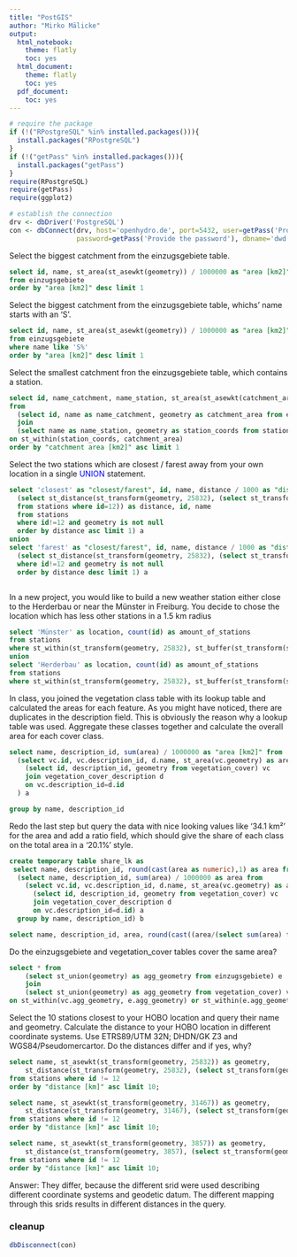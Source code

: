 ```yaml
---
title: "PostGIS"
author: "Mirko Mälicke"
output:
  html_notebook:
    theme: flatly
    toc: yes
  html_document:
    theme: flatly
    toc: yes
  pdf_document:
    toc: yes
---
```


```r
# require the package
if (!("RPostgreSQL" %in% installed.packages())){
  install.packages("RPostgreSQL")
}
if (!("getPass" %in% installed.packages())){
  install.packages("getPass")
}
require(RPostgreSQL)
require(getPass)
require(ggplot2)

# establish the connection
drv <- dbDriver('PostgreSQL')
con <- dbConnect(drv, host='openhydro.de', port=5432, user=getPass('Provide the user'), 
                 password=getPass('Provide the password'), dbname='dwd')
```

Select the biggest catchment from the einzugsgebiete table.
```sql
select id, name, st_area(st_asewkt(geometry)) / 1000000 as "area [km2]" 
from einzugsgebiete 
order by "area [km2]" desc limit 1
```

Select the biggest catchment from the einzugsgebiete table, whichs' name starts with an 'S'.
```sql
select id, name, st_area(st_asewkt(geometry)) / 1000000 as "area [km2]" 
from einzugsgebiete 
where name like 'S%' 
order by "area [km2]" desc limit 1
```

Select the smallest catchment fron the einzugsgebiete table, which contains a station.
```sql
select id, name_catchment, name_station, st_area(st_asewkt(catchment_area)) /1000000 as "catchment area [km2]"
from 
  (select id, name as name_catchment, geometry as catchment_area from einzugsgebiete) e
  join 
  (select name as name_station, geometry as station_coords from stations) s
on st_within(station_coords, catchment_area)
order by "catchment area [km2]" asc limit 1

```


Select the two stations which are closest / farest away from your own location in a single <span style="color:blue">UNION</span> statement.
```sql
select 'closest' as "closest/farest", id, name, distance / 1000 as "distance [km]" from 
  (select st_distance(st_transform(geometry, 25832), (select st_transform(geometry,25832)
  from stations where id=12)) as distance, id, name 
  from stations 
  where id!=12 and geometry is not null 
  order by distance asc limit 1) a
union
select 'farest' as "closest/farest", id, name, distance / 1000 as "distance [km]" from
  (select st_distance(st_transform(geometry, 25832), (select st_transform(geometry,25832) from stations where id=12)) as distance, id, name from stations 
  where id!=12 and geometry is not null 
  order by distance desc limit 1) a



```

In a new project, you would like to build a new weather station either close to the Herderbau or near the Münster in Freiburg. You decide to chose the 
location which has less other stations in a 1.5 km radius
```sql
select 'Münster' as location, count(id) as amount_of_stations
from stations 
where st_within(st_transform(geometry, 25832), st_buffer(st_transform(st_setsrid(st_point(7.852789, 47.995581),4326), 25832),1500)) 
union
select 'Herderbau' as location, count(id) as amount_of_stations
from stations 
where st_within(st_transform(geometry, 25832), st_buffer(st_transform(st_setsrid(st_point(7.85331, 48.0028),4326), 25832),1500))

```

In class, you joined the vegetation class table with its lookup table and calculated the areas for each feature. As you might have noticed, there are duplicates in the description field. 
This is obviously the reason why a lookup table was used. Aggregate these classes together and calculate the overall area for each cover class.
```sql
select name, description_id, sum(area) / 1000000 as "area [km2]" from
  (select vc.id, vc.description_id, d.name, st_area(vc.geometry) as area from
    (select id, description_id, geometry from vegetation_cover) vc
    join vegetation_cover_description d 
    on vc.description_id=d.id
  ) a

group by name, description_id
```

Redo the last step but query the data with nice looking values like '34.1 km²' for the area and add a ratio field, which should give the share of each class on the total area in a '20.1%' style.
```sql
create temporary table share_lk as 
 select name, description_id, round(cast(area as numeric),1) as area from
  (select name, description_id, sum(area) / 1000000 as area from
    (select vc.id, vc.description_id, d.name, st_area(vc.geometry) as area from
      (select id, description_id, geometry from vegetation_cover) vc
      join vegetation_cover_description d 
      on vc.description_id=d.id) a
  group by name, description_id) b
```  
```sql
select name, description_id, area, round(cast((area/(select sum(area) from share_lk))*100 as numeric),1) as ratio from share_lk
```


Do the einzugsgebiete and vegetation_cover tables cover the same area?
```sql
select * from 
    (select st_union(geometry) as agg_geometry from einzugsgebiete) e
    join 
    (select st_union(geometry) as agg_geometry from vegetation_cover) vc
on st_within(vc.agg_geometry, e.agg_geometry) or st_within(e.agg_geometry, vc.agg_geometry)
```

Select the 10 stations closest to your HOBO location and query their name and geometry. 
Calculate the distance to your HOBO location in different coordinate systems. Use ETRS89/UTM 32N; DHDN/GK Z3 and WGS84/Pseudomercartor.
Do the distances differ and if yes, why?
```sql
select name, st_asewkt(st_transform(geometry, 25832)) as geometry, 
    st_distance(st_transform(geometry, 25832), (select st_transform(geometry, 25832) from     stations where id = 12)) / 1000 as "distance [km]" 
from stations where id != 12 
order by "distance [km]" asc limit 10;
```
```sql
select name, st_asewkt(st_transform(geometry, 31467)) as geometry, 
    st_distance(st_transform(geometry, 31467), (select st_transform(geometry, 31467) from     stations where id = 12)) / 1000 as "distance [km]" 
from stations where id != 12 
order by "distance [km]" asc limit 10;
```
```sql
select name, st_asewkt(st_transform(geometry, 3857)) as geometry, 
    st_distance(st_transform(geometry, 3857), (select st_transform(geometry, 3857) from     stations where id = 12)) / 1000 as "distance [km]" 
from stations where id != 12 
order by "distance [km]" asc limit 10;
```
<div class="alert alert-info">
Answer: They differ, because the different srid were used describing different coordinate systems and geodetic datum. The different mapping through this srids results in different distances in the query.
</div>



### cleanup

```r
dbDisconnect(con)
```

